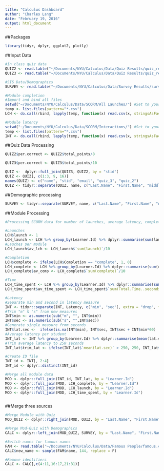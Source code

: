 ```yaml
---
title: "Calculus Dashboard"
author: "Charles Lang"
date: "February 19, 2016"
output: html_document
---
```

##Packages
```r
library(tidyr, dplyr, ggplot2, plotly)
```

##Input Data
```r
#In class quiz data
QUIZ2 <- read.table("~/Documents/NYU/Calculus/Data/Quiz Results/quiz_results_w2.csv", sep = ",", header = TRUE)
QUIZ3 <- read.table("~/Documents/NYU/Calculus/Data/Quiz Results/quiz_results_w3.csv", sep = ",", header = TRUE)

#SIS Data/Demographics
SURVEY <- read.table("~/Documents/NYU/Calculus/Data/Survey Results/survey_results_brief.csv", sep = ",", header = TRUE)

#Module completion
#Import and bind all files
setwd("~/Documents/NYU/Calculus/Data/SCORM/All Launches/") #Set to your working directory
temp <- list.files(pattern="*.csv")
LCH <- do.call(rbind, lapply(temp, function(x) read.csv(x, stringsAsFactors = FALSE)))

#Module latency
setwd("~/Documents/NYU/Calculus/Data/SCORM/Interactions/") #Set to your working directory
temp <- list.files(pattern="*.csv")
INT <- do.call(rbind, lapply(temp, function(x) read.csv(x, stringsAsFactors = FALSE)))

```
##Quiz Data Processing
```r
QUIZ2$per.correct <- QUIZ2$total_points/8

QUIZ3$per.correct <- QUIZ3$total_points/10

QUIZ <-  dplyr::full_join(QUIZ3, QUIZ2, by = "stid")
QUIZ <- QUIZ[, c(1:3, 9, 16)]
names(QUIZ) <- c("name", "stid", "email", "quiz_3", "quiz_2")
QUIZ <- tidyr::separate(QUIZ, name, c("Last.Name", "First.Name", "middle"), extra = "drop", fill = "right")

```
##Demographic processing
```r
SURVEY <- tidyr::separate(SURVEY, name, c("Last.Name", "First.Name", "middle"), extra = "drop", fill = "right")
```
##Module Processing
```r
#Processing SCORM data for number of launches, average latency, completion, time of first launch

#Launches
LCH$launch <- 1
LCH_launch <- LCH %>% group_by(Learner.Id) %>% dplyr::summarise(sum(launch))
#Lauches per module
LCH_launch$av_lch <- LCH_launch$`sum(launch)`/10  

#Completion
LCH$complete <- ifelse(LCH$Completion == "complete", 1, 0)
LCH_complete <- LCH %>% group_by(Learner.Id) %>% dplyr::summarise(sum(complete))
LCH_complete$av_comp <- LCH_complete$`sum(complete)`/10

#Time
LCH_time_spent <- LCH %>% group_by(Learner.Id) %>% dplyr::summarise(sum(Total.Time..seconds.))
LCH_time_spent$av_time_spent <- LCH_time_spent$`sum(Total.Time..seconds.)`/10

#Latency
#Separate min and second in latency measure
INT <- tidyr::separate(INT, Latency, c("min", "sec"), extra = "drop", fill = "left")
#Trim "m" & "s" from new measures
INT$min <- as.numeric(sub("m", "", INT$min))
INT$sec <- as.numeric(sub("s", "",INT$sec))
#Generate single measure from seconds
INT$lat.sec <-  ifelse(is.na(INT$min), INT$sec, INT$sec + INT$min*60)
#Average latency per student
INT_lat <- INT %>% group_by(Learner.Id) %>% dplyr::summarise(mean(lat.sec))
#Trim average latency to 250 seconds
INT_lat$trim_lat <- ifelse(INT_lat$`mean(lat.sec)` > 250, 250, INT_lat$`mean(lat.sec)`)

#Create ID file
INT_id <- INT[, 2:4]
INT_id <- dplyr::distinct(INT_id)

#Merge all module data
MOD <- dplyr::full_join(INT_id, INT_lat, by = "Learner.Id")
MOD <- dplyr::full_join(MOD, LCH_complete, by = "Learner.Id")
MOD <- dplyr::full_join(MOD, LCH_launch, by = "Learner.Id")
MOD <- dplyr::full_join(MOD, LCH_time_spent, by = "Learner.Id")



```

##Merge three sources
```r
#Merge Module with Quiz
MOD_QUIZ <- dplyr::right_join(MOD, QUIZ, by = "Last.Name", "First.Name")

#Merge Mod-Quiz with Demographics
CALC <- dplyr::left_join(MOD_QUIZ, SURVEY, by = "Last.Name", "First.Name")

#Switch names for famous names
FAM <- read.table("~/Documents/NYU/Calculus/Data/Famous People/famous.csv", sep = ",", header = TRUE, stringsAsFactors = T)
CALC$new_name <- sample(FAM$name, 144, replace = F)

#Remove identifiers
CALC <- CALC[,c(4:11,16:17,21:31)]

```

